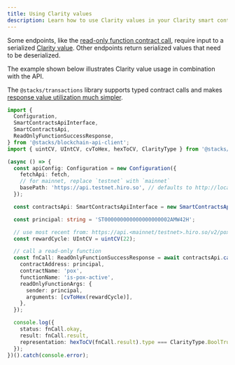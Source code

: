 ```yaml
---
title: Using Clarity values
description: Learn how to use Clarity values in your Clarity smart contracts.
---
```


Some endpoints, like the [read-only function contract call](https://docs.hiro.so/api#operation/call_read_only_function), require input to a serialized [Clarity value](https://docs.stacks.co/docs/clarity/). Other endpoints return serialized values that need to be deserialized.

The example shown below illustrates Clarity value usage in combination with the API.

The `@stacks/transactions` library supports typed contract calls and makes [response value utilization much simpler](https://docs.stacks.co/docs/clarity/).

```ts
import {
  Configuration,
  SmartContractsApiInterface,
  SmartContractsApi,
  ReadOnlyFunctionSuccessResponse,
} from '@stacks/blockchain-api-client';
import { uintCV, UIntCV, cvToHex, hexToCV, ClarityType } from '@stacks/transactions';

(async () => {
  const apiConfig: Configuration = new Configuration({
    fetchApi: fetch,
    // for mainnet, replace `testnet` with `mainnet`
    basePath: 'https://api.testnet.hiro.so', // defaults to http://localhost:3999
  });

  const contractsApi: SmartContractsApiInterface = new SmartContractsApi(apiConfig);

  const principal: string = 'ST000000000000000000002AMW42H';

  // use most recent from: https://api.<mainnet/testnet>.hiro.so/v2/pox
  const rewardCycle: UIntCV = uintCV(22);

  // call a read-only function
  const fnCall: ReadOnlyFunctionSuccessResponse = await contractsApi.callReadOnlyFunction({
    contractAddress: principal,
    contractName: 'pox',
    functionName: 'is-pox-active',
    readOnlyFunctionArgs: {
      sender: principal,
      arguments: [cvToHex(rewardCycle)],
    },
  });

  console.log({
    status: fnCall.okay,
    result: fnCall.result,
    representation: hexToCV(fnCall.result).type === ClarityType.BoolTrue,
  });
})().catch(console.error);
```